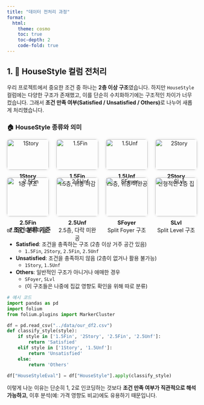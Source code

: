 ```yaml
---
title: "데이터 전처리 과정"
format:
  html:
    theme: cosmo
    toc: true
    toc-depth: 2
    code-fold: true
---
```


## 1. 🧹 HouseStyle 컬럼 전처리

우리 프로젝트에서 중요한 조건 중 하나는 **2층 이상 구조**였습니다. 
하지만 `HouseStyle` 컬럼에는 다양한 구조가 존재했고, 이를 단순히 수치화하기에는 구조적인 차이가 너무 컸습니다. 
그래서 **조건 만족 여부(Satisfied / Unsatisfied / Others)**로 나누어 새롭게 처리했습니다.

### 🏠 HouseStyle 종류와 의미
::: {.house-style-grid}
<div class="grid">

<div class="item">
  <img src="img/1story.png" alt="1Story" />
  <p><strong>1Story</strong><br>1층 구조</p>
</div>

<div class="item">
  <img src="img/1_5fin.png" alt="1.5Fin" />
  <p><strong>1.5Fin</strong><br>1.5층, 위층 마감</p>
</div>

<div class="item">
  <img src="img/1_5unf.png" alt="1.5Unf" />
  <p><strong>1.5Unf</strong><br>1.5층, 위층 미완공</p>
</div>

<div class="item">
  <img src="img/2story.png" alt="2Story" />
  <p><strong>2Story</strong><br>전형적인 2층 집</p>
</div>

<div class="item">
  <img src="img/2_5fin.png" alt="2.5Fin" />
  <p><strong>2.5Fin</strong><br>2.5층, 다락 마감</p>
</div>

<div class="item">
  <img src="./img/2_unf.png" alt="2.5Unf" />
  <p><strong>2.5Unf</strong><br>2.5층, 다락 미완공</p>
</div>

<div class="item">
  <img src="img/sfoyer.png" alt="SFoyer" />
  <p><strong>SFoyer</strong><br>Split Foyer 구조</p>
</div>

<div class="item">
  <img src="img/slvl.png" alt="SLvl" />
  <p><strong>SLvl</strong><br>Split Level 구조</p>
</div>

</div>

<style>
.house-style-grid .grid {
  display: grid;
  grid-template-columns: repeat(4, 1fr);
  gap: 20px;
  text-align: center;
}

.house-style-grid .item img {
  width: 100%;
  height: auto;
  border-radius: 8px;
  box-shadow: 0 0 6px rgba(0,0,0,0.1);
}

.house-style-grid .item p {
  margin-top: 8px;
  font-size: 0.9rem;
}
</style>

:::

### ✅ 조건 분류 기준

- **Satisfied**: 조건을 충족하는 구조 (2층 이상 거주 공간 있음)
    - `1.5Fin`, `2Story`, `2.5Fin`, `2.5Unf`
- **Unsatisfied**: 조건을 충족하지 않음 (2층이 없거나 활용 불가능)
    - `1Story`, `1.5Unf`
- **Others**: 일반적인 구조가 아니거나 애매한 경우
    - `SFoyer`, `SLvl`
    - (이 구조들은 나중에 집값 영향도 확인을 위해 따로 분류)

```python
# 예시 코드
import pandas as pd
import folium
from folium.plugins import MarkerCluster

df = pd.read_csv("../data/our_df2.csv")
def classify_style(style):
    if style in ['1.5Fin', '2Story', '2.5Fin', '2.5Unf']:
        return 'Satisfied'
    elif style in ['1Story', '1.5Unf']:
        return 'Unsatisfied'
    else:
        return 'Others'

df["HouseStyleEval"] = df["HouseStyle"].apply(classify_style)
```

이렇게 나눈 이유는 단순히 1, 2로 인코딩하는 것보다 **조건 만족 여부가 직관적으로 해석 가능하고**, 이후 분석(예: 가격 영향도 비교)에도 유용하기 때문입니다. 

